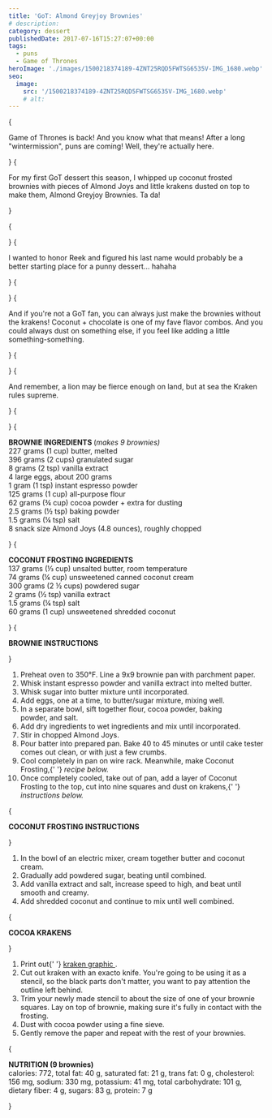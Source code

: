 ```yaml
---
title: 'GoT: Almond Greyjoy Brownies'
# description:
category: dessert
publishedDate: 2017-07-16T15:27:07+00:00
tags:
  - puns
  - Game of Thrones
heroImage: './images/1500218374189-4ZNT25RQD5FWTSG6535V-IMG_1680.webp'
seo:
  image:
    src: '/1500218374189-4ZNT25RQD5FWTSG6535V-IMG_1680.webp'
    # alt:
---
```



{<p>Game of Thrones is back! And you know what that means! After a long
"wintermission", puns are coming! Well, they're actually here.</p>}
{<p>For my first GoT dessert this season, I whipped up coconut frosted brownies
with pieces of Almond Joys and little krakens dusted on top to make them,
Almond Greyjoy Brownies. Ta da!</p>}

{<p><Picture
		src={ContentImage1}
		alt="Almond Greyjoy Brownies | Sarah Makes Stuff"
	/></p>}
{<p>I wanted to honor Reek and figured his last name would probably be a better
starting place for a punny dessert... hahaha</p>}
{<p><Picture
		src={ContentImage2}
		alt="Almond Greyjoy Brownies | Sarah Makes Stuff"
	/></p>}
{<p>And if you're not a GoT fan, you can always just make the brownies without the
krakens! Coconut + chocolate is one of my fave flavor combos. And you could
always dust on something else, if you feel like adding a little
something-something.</p>}
{<p><Picture
		src={ContentImage3}
		alt="Almond Greyjoy Brownies | Sarah Makes Stuff"
	/></p>}
{<p>And remember, a lion may be fierce enough on land, but at sea the Kraken rules
supreme.</p>}
{<p><Picture
		src={ContentImage4}
		alt="Almond Greyjoy Brownies | Sarah Makes Stuff"
	/></p>}
{<p><strong>BROWNIE INGREDIENTS </strong>(<em>makes 9 brownies)</em>
<br />
227 grams (1 cup) butter, melted
<br />
396 grams (2 cups) granulated sugar
<br />8 grams (2 tsp) vanilla extract
<br />4 large eggs, about 200 grams
<br />1 gram (1 tsp) instant espresso powder
<br />
125 grams (1 cup) all-purpose flour
<br />
62 grams (¾ cup) cocoa powder + extra for dusting
<br />
2.5 grams (½ tsp) baking powder
<br />
1.5 grams (¼ tsp) salt
<br />8 snack size Almond Joys (4.8 ounces), roughly chopped</p>}
{<p><strong>COCONUT FROSTING INGREDIENTS</strong>
<br />
137 grams (⅓ cup) unsalted butter, room temperature
<br />
74 grams (¼ cup) unsweetened canned coconut cream
<br />
300 grams (2 ½ cups) powdered sugar
<br />2 grams (½ tsp) vanilla extract
<br />
1.5 grams (¼ tsp) salt
<br />
60 grams (1 cup) unsweetened shredded coconut</p>}
{<p><strong>BROWNIE INSTRUCTIONS</strong></p>}

<ol>
	<li>Preheat oven to 350°F. Line a 9x9 brownie pan with parchment paper.</li>
	<li>Whisk instant espresso powder and vanilla extract into melted butter.</li>
	<li>Whisk sugar into butter mixture until incorporated.</li>
	<li>Add eggs, one at a time, to butter/sugar mixture, mixing well. </li>
	<li>
		In a separate bowl, sift together flour, cocoa powder, baking powder, and
		salt.
	</li>
	<li>Add dry ingredients to wet ingredients and mix until incorporated.</li>
	<li>Stir in chopped Almond Joys.</li>
	<li>
		Pour batter into prepared pan. Bake 40 to 45 minutes or until cake tester
		comes out clean, or with just a few crumbs.
	</li>
	<li>
		Cool completely in pan on wire rack. Meanwhile, make Coconut Frosting,{' '}
		<em>recipe below.</em>
	</li>
	<li>
		Once completely cooled, take out of pan, add a layer of Coconut Frosting to
		the top, cut into nine squares and dust on krakens,{' '}
		<em>instructions below.</em>
	</li>
</ol>
{
	<p>
		<strong>COCONUT FROSTING INSTRUCTIONS</strong>
	</p>
}
<ol>
	<li>
		In the bowl of an electric mixer, cream together butter and coconut cream.
	</li>
	<li>Gradually add powdered sugar, beating until combined.</li>
	<li>
		Add vanilla extract and salt, increase speed to high, and beat until smooth
		and creamy.
	</li>
	<li>Add shredded coconut and continue to mix until well combined.</li>
</ol>
{
	<p>
		<strong>COCOA KRAKENS</strong>
	</p>
}
<ol>
	<li>
		Print out{' '}
		<a target="_blank" href="/s/Greyjoy-Kraken-646p.pdf">
			kraken graphic
		</a>
		.
	</li>
	<li>
		Cut out kraken with an exacto knife. You're going to be using it as a
		stencil, so the black parts don't matter, you want to pay attention the
		outline left behind.
	</li>
	<li>
		Trim your newly made stencil to about the size of one of your brownie
		squares. Lay on top of brownie, making sure it's fully in contact with the
		frosting.
	</li>
	<li>Dust with cocoa powder using a fine sieve.</li>
	<li>Gently remove the paper and repeat with the rest of your brownies. </li>
</ol>
{
	<p>
		<strong>NUTRITION (9 brownies)</strong>
		<br />
		calories: 772, total fat: 40 g, saturated fat: 21 g, trans fat: 0 g,
		cholesterol: 156 mg, sodium: 330 mg, potassium: 41 mg, total carbohydrate:
		101 g, dietary fiber: 4 g, sugars: 83 g, protein: 7 g
	</p>
}
